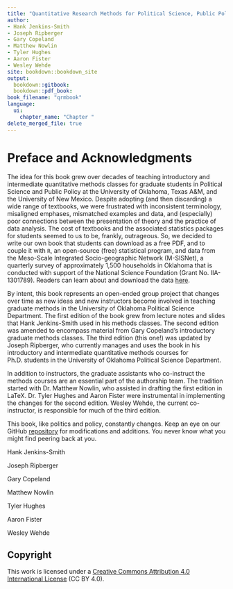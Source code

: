 ```yaml
--- 
title: "Quantitative Research Methods for Political Science, Public Policy and Public Administration: 4th Edition With Applications in R"
author: 
- Hank Jenkins-Smith
- Joseph Ripberger
- Gary Copeland
- Matthew Nowlin
- Tyler Hughes
- Aaron Fister
- Wesley Wehde
site: bookdown::bookdown_site
output: 
  bookdown::gitbook:
  bookdown::pdf_book:
book_filename: "qrmbook"
language:
  ui:
    chapter_name: "Chapter "
delete_merged_file: true
---
```

# Preface and Acknowledgments {-}

The idea for this book grew over decades of teaching introductory and intermediate quantitative methods classes for graduate students in Political Science and Public Policy at the University of Oklahoma, Texas A\&M, and the University of New Mexico. Despite adopting (and then discarding) a wide range of textbooks, we were frustrated with inconsistent terminology, misaligned emphases, mismatched examples and data, and (especially) poor connections between the presentation of theory and the practice of data analysis. The cost of textbooks and the associated statistics packages for students seemed to us to be, frankly, outrageous. So, we decided to write our own book that students can download as a free PDF, and to couple it with `R`, an open-source (free) statistical program, and data from the Meso-Scale Integrated Socio-geographic Network (M-SISNet), a quarterly survey of approximately 1,500 households in Oklahoma that is conducted with support of the National Science Foundation (Grant No. IIA-1301789). Readers can learn about and download the data [here](http://crcm.ou.edu/epscordata/).

By intent, this book represents an open-ended group project that changes over time as new ideas and new instructors become involved in teaching graduate methods in the University of Oklahoma Political Science Department. The first edition of the book grew from lecture notes and slides that Hank Jenkins-Smith used in his methods classes. The second edition was amended to encompass material from Gary Copeland's introductory graduate methods classes. The third edition (this one!) was updated by Joseph Ripberger, who currently manages and uses the book in his introductory and intermediate quantitative methods courses for Ph.D. students in the University of Oklahoma Political Science Department.

In addition to instructors, the graduate assistants who co-instruct the methods courses are an essential part of the authorship team. The tradition started with Dr. Matthew Nowlin, who assisted in drafting the first edition in LaTeX. Dr. Tyler Hughes and Aaron Fister were instrumental in implementing the changes for the second edition. Wesley Wehde, the current co-instructor, is responsible for much of the third edition. 

This book, like politics and policy, constantly changes. Keep an eye on our GitHub [repository]({https://github.com/ripberjt/qrmtextbook}) for modifications and additions. You never know what you might find peering back at you.

Hank Jenkins-Smith

Joseph Ripberger

Gary Copeland

Matthew Nowlin

Tyler Hughes

Aaron Fister

Wesley Wehde

## Copyright {-}

This work is licensed under a [Creative Commons Attribution 4.0 International License](https://creativecommons.org/licenses/by/4.0/) (CC BY 4.0).
